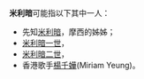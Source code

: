 '''米利暗'''可能指以下其中一人：
* 先知[[米利暗|米利暗]]，摩西的姊姊；
* [[米利暗一世|米利暗一世]]，
* [[米利暗二世|米利暗二世]]，
* 香港歌手[[楊千嬅|楊千嬅]](Miriam Yeung)。

{{disambig|Cat=三字人名消歧義}}